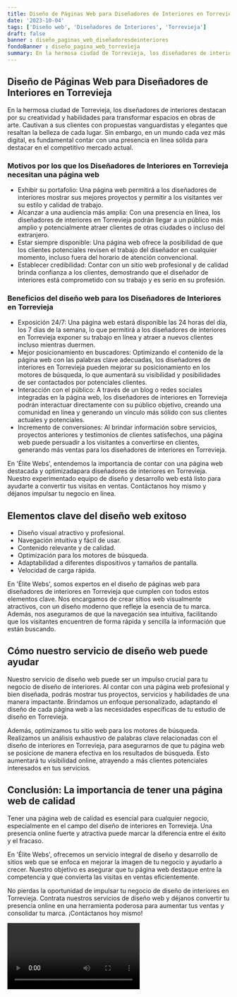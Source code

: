 ```yaml
---
title: Diseño de Páginas Web para Diseñadores de Interiores en Torrevieja
date: '2023-10-04'
tags: ['Diseño web', 'Diseñadores de Interiores', 'Torrevieja']
draft: false
banner : diseño_paginas_web_diseñadoresdeinteriores
fondoBanner : diseño_pagina_web_torrevieja
summary: En la hermosa ciudad de Torrevieja, los diseñadores de interiores destacan por su creatividad y habilidades para transformar espacios en obras de arte. Cautivan a sus clientes con propuestas vanguardistas y elegantes que resaltan la belleza de cada lugar. Sin embargo, en un mundo cada vez más digital, es fundamental contar con una presencia en línea sólida para destacar en el competitivo mercado actual.
---
```


## **Diseño de Páginas Web para Diseñadores de Interiores en Torrevieja**

En la hermosa ciudad de Torrevieja, los diseñadores de interiores destacan por su creatividad y habilidades para transformar espacios en obras de arte. Cautivan a sus clientes con propuestas vanguardistas y elegantes que resaltan la belleza de cada lugar. Sin embargo, en un mundo cada vez más digital, es fundamental contar con una presencia en línea sólida para destacar en el competitivo mercado actual.

### **Motivos por los que los Diseñadores de Interiores en Torrevieja necesitan una página web**

- Exhibir su portafolio: Una página web permitirá a los diseñadores de interiores mostrar sus mejores proyectos y permitir a los visitantes ver su estilo y calidad de trabajo.
- Alcanzar a una audiencia más amplia: Con una presencia en línea, los diseñadores de interiores en Torrevieja podrán llegar a un público más amplio y potencialmente atraer clientes de otras ciudades o incluso del extranjero.
- Estar siempre disponible: Una página web ofrece la posibilidad de que los clientes potenciales revisen el trabajo del diseñador en cualquier momento, incluso fuera del horario de atención convencional.
- Establecer credibilidad: Contar con un sitio web profesional y de calidad brinda confianza a los clientes, demostrando que el diseñador de interiores está comprometido con su trabajo y es serio en su profesión.

### **Beneficios del diseño web para los Diseñadores de Interiores en Torrevieja**

- Exposición 24/7: Una página web estará disponible las 24 horas del día, los 7 días de la semana, lo que permitirá a los diseñadores de interiores en Torrevieja exponer su trabajo en línea y atraer a nuevos clientes incluso mientras duermen.
- Mejor posicionamiento en buscadores: Optimizando el contenido de la página web con las palabras clave adecuadas, los diseñadores de interiores en Torrevieja pueden mejorar su posicionamiento en los motores de búsqueda, lo que aumentará su visibilidad y posibilidades de ser contactados por potenciales clientes.
- Interacción con el público: A través de un blog o redes sociales integradas en la página web, los diseñadores de interiores en Torrevieja podrán interactuar directamente con su público objetivo, creando una comunidad en línea y generando un vínculo más sólido con sus clientes actuales y potenciales.
- Incremento de conversiones: Al brindar información sobre servicios, proyectos anteriores y testimonios de clientes satisfechos, una página web puede persuadir a los visitantes a convertirse en clientes, generando más ventas para los diseñadores de interiores en Torrevieja.

En 'Élite Webs', entendemos la importancia de contar con una página web destacada y optimizadapara diseñadores de interiores en Torrevieja. Nuestro experimentado equipo de diseño y desarrollo web está listo para ayudarte a convertir tus visitas en ventas. Contáctanos hoy mismo y déjanos impulsar tu negocio en línea.

<GifSeo />

<Cta />

## Elementos clave del diseño web exitoso

- Diseño visual atractivo y profesional.
- Navegación intuitiva y fácil de usar.
- Contenido relevante y de calidad.
- Optimización para los motores de búsqueda.
- Adaptabilidad a diferentes dispositivos y tamaños de pantalla.
- Velocidad de carga rápida.

En 'Élite Webs', somos expertos en el diseño de páginas web para diseñadores de interiores en Torrevieja que cumplen con todos estos elementos clave. Nos encargamos de crear sitios web visualmente atractivos, con un diseño moderno que refleje la esencia de tu marca. Además, nos aseguramos de que la navegación sea intuitiva, facilitando que los visitantes encuentren de forma rápida y sencilla la información que están buscando.

## Cómo nuestro servicio de diseño web puede ayudar

Nuestro servicio de diseño web puede ser un impulso crucial para tu negocio de diseño de interiores. Al contar con una página web profesional y bien diseñada, podrás mostrar tus proyectos, servicios y habilidades de una manera impactante. Brindamos un enfoque personalizado, adaptando el diseño de cada página web a las necesidades específicas de tu estudio de diseño en Torrevieja.

Además, optimizamos tu sitio web para los motores de búsqueda. Realizamos un análisis exhaustivo de palabras clave relacionadas con el diseño de interiores en Torrevieja, para asegurarnos de que tu página web se posicione de manera efectiva en los resultados de búsqueda. Esto aumentará tu visibilidad online, atrayendo a más clientes potenciales interesados en tus servicios.

## Conclusión: La importancia de tener una página web de calidad

Tener una página web de calidad es esencial para cualquier negocio, especialmente en el campo del diseño de interiores en Torrevieja. Una presencia online fuerte y atractiva puede marcar la diferencia entre el éxito y el fracaso. 

En 'Élite Webs', ofrecemos un servicio integral de diseño y desarrollo de sitios web que se enfoca en mejorar la imagen de tu negocio y ayudarlo a crecer. Nuestro objetivo es asegurar que tu página web destaque entre la competencia y que convierta las visitas en ventas eficientemente.

No pierdas la oportunidad de impulsar tu negocio de diseño de interiores en Torrevieja. Contrata nuestros servicios de diseño web y déjanos convertir tu presencia online en una herramienta poderosa para aumentar tus ventas y consolidar tu marca. ¡Contáctanos hoy mismo!

<Video />

<CtaBot job='Diseñadores de Interiores' city='Torrevieja'/>

<Gmaps query='Torrevieja+españa+maps' />